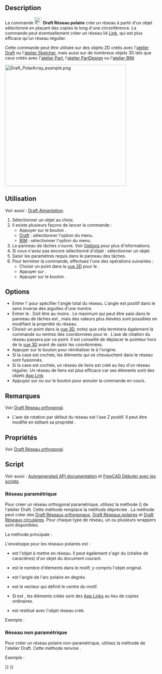 <languages/>

{{Docnav/fr
|[[Draft_OrthoArray/fr|Réseau orthogonal]]
|[[Draft_CircularArray/fr|Réseau circulaire]]
|[[Draft_Workbench/fr|Atelier Draft]]
|IconL=Draft_OrthoArray.svg
|IconR=Draft_CircularArray.svg
|IconC=Workbench_Draft.svg
}}

{{GuiCommand/fr
|Name=Draft PolarArray
|Name/fr=Draft Réseau polaire
|MenuLocation=Draft : Modification → Outils pour les réseaux → Réseau polaire<br><br>BIM : Modification → Réseau polaire
|Workbenches=[[Draft_Workbench/fr|Draft]], [[BIM_Workbench/fr|BIM]]
|Version=0.19
|SeeAlso=[[Draft_OrthoArray/fr|Draft Réseau orthogonal]], [[Draft_CircularArray/fr|Draft Réseau circulaire]], [[Draft_PathArray/fr|Draft Réseau selon une courbe]], [[Draft_PathLinkArray/fr|Draft Réseau lié selon une courbe]], [[Draft_PointArray/fr|Draft Réseau de points]], [[Draft_PointLinkArray/fr|Draft Réseau lié selon des points]]
}}

==Description==

La commande [[Image:Draft_PolarArray.svg|24px]] '''Draft Réseau polaire''' crée un réseau à partir d'un objet sélectionné en plaçant des copies le long d'une circonférence. La commande peut éventuellement créer un réseau lié [[App_Link/fr|Link]], qui est plus efficace qu'un réseau régulier.

Cette commande peut être utilisée sur des objets 2D créés avec l'[[Draft_Workbench/fr|atelier Draft]] ou l'[[Sketcher_Workbench/fr|atelier Sketcher]], mais aussi sur de nombreux objets 3D tels que ceux créés avec l'[[Part_Workbench/fr|atelier Part]], l'[[PartDesign_Workbench/fr|atelier PartDesign]] ou l'[[BIM_Workbench/fr|atelier BIM]].

[[Image:Draft_PolarArray_example.png|400px]]
{{Caption|Un Draft réseau polaire}}

<span id="Usage"></span>
== Utilisation ==

Voir aussi : [[Draft_Snap/fr|Draft Aimantation]].

# Sélectionner un objet au choix.
# Il existe plusieurs façons de lancer la commande :
#* Appuyer sur le bouton {{Button|[[Image:Draft_PolarArray.svg|16px]] [[Draft_PolarArray/fr|Réseau polaire]]}}.
#* [[Draft_Workbench/fr|Draft]] : sélectionner l'option {{MenuCommand|Modification → Outils pour les réseaux → [[Image:Draft_PolarArray.svg|16px]] Réseau polaire}} du menu.
#* [[BIM_Workbench/fr|BIM]] : sélectionner l'option {{MenuCommand|Modification → [[Image:Draft_PolarArray.svg|16px]] Réseau polaire}} du menu.
# Le panneau de tâches {{MenuCommand|Réseau polaire}} s'ouvre. Voir [[#Options|Options]] pour plus d'informations.
# Si vous n'avez pas encore sélectionné d'objet : sélectionner un objet.
# Saisir les paramètres requis dans le panneau des tâches.
# Pour terminer la commande, effectuez l'une des opérations suivantes :
#* Choisir un point dans la [[3D_view/fr|vue 3D]] pour le {{MenuCommand|Centre de rotation}}.
#* Appuyer sur {{KEY|Entrée}}.
#* Appuyer sur le bouton {{Button|OK}}.

== Options ==

* Entrer l'{{MenuCommand|Angle polaire}} pour spécifier l'angle total du réseau. L'angle est positif dans le sens inverse des aiguilles d'une montre.
* Entrer le {{MenuCommand|Nombre d'éléments}}. Doit être au moins {{Value|2}}. Le maximum qui peut être saisi dans le panneau de tâches est {{Value|99}}, mais des valeurs plus élevées sont possibles en modifiant la propriété {{PropertyData|Number Polar}} du réseau.
* Choisir un point dans la [[3D_view/fr|vue 3D]], notez que cela terminera également la commande ou rentrez des coordonnées pour le {{MenuCommand|Centre de rotation}}. L'axe de rotation du réseau passera par ce point. Il est conseillé de déplacer le pointeur hors de la [[3D_view/fr|vue 3D]] avant de saisir les coordonnées.
* Appuyer sur le bouton {{MenuCommand|Réinitialiser le point}} pour réinitialiser le {{MenuCommand|Centre de rotation}} à l'origine.
* Si la case {{MenuCommand|Union}} est cochée, les éléments qui se chevauchent dans le réseau sont fusionnés.
* Si la case {{MenuCommand|Réseau de liens}} est cochée, un réseau de liens est créé au lieu d'un réseau régulier. Un réseau de liens est plus efficace car ses éléments sont des objets [[App_Link/fr|App Link]].
* Appuyez sur {{KEY|Échap}} ou sur le bouton {{Button|Annuler}} pour annuler la commande en cours.

<span id="Notes"></span>
==Remarques==

Voir [[Draft_OrthoArray/fr#Remarques|Draft Réseau orthogonal]].

* L'axe de rotation par défaut du réseau est l'axe Z positif. Il peut être modifié en éditant sa propriété {{PropertyData|Axis}}.

<span id="Properties"></span>
== Propriétés ==

Voir [[Draft_OrthoArray/fr#Propri.C3.A9t.C3.A9s|Draft Réseau orthogonal]].

<span id="Scripting"></span>
== Script ==

Voir aussi : [https://freecad.github.io/SourceDoc/ Autogenerated API documentation] et [[FreeCAD_Scripting_Basics/fr|FreeCAD Débuter avec les scripts]].

<span id="Parametric_array"></span>
=== Réseau paramétrique ===

Pour créer un réseau orthogonal paramétrique, utilisez la méthode {{incode|make_array}} ({{Version/fr|0.19}}) de l'atelier Draft. Cette méthode remplace la méthode dépréciée {{incode|makeArray}}. La méthode {{incode|make_array}} peut créer des [[Draft_OrthoArray/fr|Draft Réseaux orthogonaux]], [[Draft_PolarArray/fr|Draft Réseaux polaires]] et [[Draft_CircularArray/fr|Draft Réseaux circulaires]]. Pour chaque type de réseau, un ou plusieurs wrappers sont disponibles.

La méthode principale :

{{Code|code=
array = make_array(base_object, arg1, arg2, arg3, arg4=None, arg5=None, arg6=None, use_link=True)
}}

L'enveloppe pour les réseaux polaires est :

{{Code|code=
array = make_polar_array(base_object,
                         number=5, angle=360, center=App.Vector(0, 0, 0),
                         use_link=True)
}}

* {{incode|base_object}} est l'objet à mettre en réseau. Il peut également s'agir du {{incode|Label}} (chaîne de caractères) d'un objet du document courant.
* {{incode|number}} est le nombre d'éléments dans le motif, y compris l'objet original.
* {{incode|angle}} est l'angle de l'arc polaire en degrés.
* {{incode|center}} est le vecteur qui définit le centre du motif.
* Si {{incode|use_link}} est {{incode|True}}, les éléments créés sont des [[App_Link/fr|App Links]] au lieu de copies ordinaires.
* {{incode|array}} est restitué avec l'objet réseau créé.

Exemple :

{{Code|code=
import FreeCAD as App
import Draft

doc = App.newDocument()

tri = Draft.make_polygon(3, 600)
center = App.Vector(-1600, 0, 0)

array = Draft.make_polar_array(tri, 8, 270, center)
doc.recompute()
}}

<span id="Non-parametric_array"></span>
=== Réseau non paramétrique ===

Pour créer un réseau polaire non-paramétrique, utilisez la méthode {{incode|array}} de l'atelier Draft. Cette méthode renvoie {{incode|None}}.

{{Code|code=
array(objectslist, center, angle, number)
}}

Exemple :

{{Code|code=
import FreeCAD as App
import Draft

doc = App.newDocument()

tri = Draft.make_polygon(3, 600)
center = App.Vector(-1600, 0, 0)

Draft.array(tri, center, 270, 8)
doc.recompute()
}}


{{Docnav/fr
|[[Draft_OrthoArray/fr|Réseau orthogonal]]
|[[Draft_CircularArray/fr|Réseau circulaire]]
|[[Draft_Workbench/fr|Atelier Draft]]
|IconL=Draft_OrthoArray.svg
|IconR=Draft_CircularArray.svg
|IconC=Workbench_Draft.svg
}}

{{Draft Tools navi{{#translation:}}}}
{{Userdocnavi{{#translation:}}}}